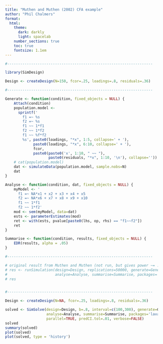 ```yaml
---
title: "Muthen and Muthen (2002) CFA example"
author: "Phil Chalmers"
format:
  html:
    theme:
      dark: darkly
      light: spacelab
    number_sections: true
    toc: true
    fontsize: 1.1em
---
```



```r
#-------------------------------------------------------------------

library(SimDesign)

Design <- createDesign(N=150, fcor=.25, loadings=.8, residuals=.36)

#-------------------------------------------------------------------

Generate <- function(condition, fixed_objects = NULL) {
    Attach(condition)
    population.model <-
      sprintf('
        f1 =~ %s
        f2 =~ %s
        f1 ~~ 1*f1
        f2 ~~ 1*f2
        f1 ~~ %f*f2
        %s', paste0(loadings, "*x", 1:5, collapse=' + '),
             paste0(loadings, "*x", 6:10, collapse=' + '),
             fcor,
             paste0(paste0('x', 1:10, " ~~ "),
                    paste0(residuals, "*x", 1:10, '\n'), collapse=''))
    # cat(population.model)
    dat <- simulateData(population.model, sample.nobs=N)
    dat
}

Analyse <- function(condition, dat, fixed_objects = NULL) {
    myModel <- '
      f1 =~ NA*x1 + x2 + x3 + x4 + x5
      f2 =~ NA*x6 + x7 + x8 + x9 + x10
      f1 ~~ 1*f1
      f2 ~~ 1*f2'
    mod <- sem(myModel, data=dat)
    ests <- parameterEstimates(mod)
    ret <- with(ests, pvalue[paste0(lhs, op, rhs) == "f1~~f2"])
    ret
}

Summarise <- function(condition, results, fixed_objects = NULL) {
    EDR(results, alpha = .05)
}

#-------------------------------------------------------------------

# original result from Muthen and Muthen (not run, but gives power ~= .81)
# res <- runSimulation(design=Design, replications=50000, generate=Generate,
#                      analyse=Analyse, summarise=Summarise, packages='lavaan', parallel=TRUE)
# res


#-------------------------------------------------------------------

Design <- createDesign(N=NA, fcor=.25, loadings=.8, residuals=.36)

solved <- SimSolve(design=Design, b=.8, interval=c(100,300), generate=Generate,
                   analyse=Analyse, summarise=Summarise, packages='lavaan',
                   parallel=TRUE, predCI.tol=.01, verbose=FALSE)
solved
summary(solved)
plot(solved)
plot(solved, type = 'history')
```

